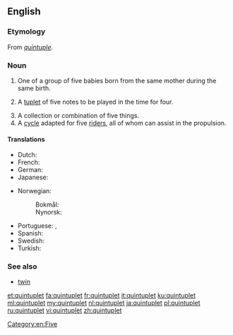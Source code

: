 ==English==
{{wikipedia}}

===Etymology===
From {{etyl|frm|en}} ''[[quintuple]]''.

===Noun===
{{en-noun}}

# One of a group of five babies born from the same mother during the same birth.
# {{label|en|music}} A [[tuplet]] of five notes to be played in the time for four.
# A collection or combination of five things.
# A [[cycle]] adapted for five [[rider]]s, all of whom can assist in the propulsion.

====Translations====
{{trans-top|one of a group of five babies born from the same mother during the same birth}}
* Dutch: {{t+|nl|vijfling|m}}
* French: {{t+|fr|quintuplé}}
* German: {{t|de|Fünfling|m}}
* Japanese: {{t+|ja|五つ子|tr=itsutsugo}}
{{trans-mid}}
* Norwegian:
*: Bokmål: {{t|nb|femling|m}}
*: Nynorsk: {{t|nn|femling|m}}
* Portuguese: {{t+|pt|quíntuplo|m}}, {{t|pt|quíntupla|f}}
* Spanish: {{t+|es|quintillizo|m}}
* Swedish: {{t|sv|femling}}
* Turkish: {{t+|tr|beşiz}}
{{trans-bottom}}

===See also===
* [[twin]]
{{coefficient}}

[[Category:en:Five]]

[[et:quintuplet]]
[[fa:quintuplet]]
[[fr:quintuplet]]
[[it:quintuplet]]
[[ku:quintuplet]]
[[ml:quintuplet]]
[[my:quintuplet]]
[[nl:quintuplet]]
[[ja:quintuplet]]
[[pl:quintuplet]]
[[ru:quintuplet]]
[[vi:quintuplet]]
[[zh:quintuplet]]